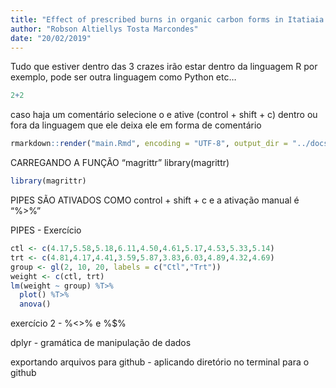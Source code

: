 ```yaml
---
title: "Effect of prescribed burns in organic carbon forms in Itatiaia National Park-Brazil"
author: "Robson Altiellys Tosta Marcondes"
date: "20/02/2019"
---
```



Tudo que estiver dentro das 3 crazes irão estar dentro da linguagem R por exemplo, pode ser outra linguagem como Python etc...

```r
2+2
```

caso haja um comentário selecione o e ative (control + shift + c) dentro ou fora da linguagem que ele deixa ele em forma de comentário

```r
rmarkdown::render("main.Rmd", encoding = "UTF-8", output_dir = "../docs/")
```

CARREGANDO A FUNÇÃO "magrittr"
library(magrittr)
```r
library(magrittr)
```


PIPES SÃO ATIVADOS COMO control + shift + c e a ativação manual é "%>%"

PIPES - Exercício

```r
ctl <- c(4.17,5.58,5.18,6.11,4.50,4.61,5.17,4.53,5.33,5.14)
trt <- c(4.81,4.17,4.41,3.59,5.87,3.83,6.03,4.89,4.32,4.69)
group <- gl(2, 10, 20, labels = c("Ctl","Trt"))
weight <- c(ctl, trt)
lm(weight ~ group) %T>%
  plot() %T>%
  anova()
```




exercício 2 - %<>% e %$%


dplyr - gramática de manipulação de dados


exportando arquivos para github - aplicando diretório no terminal para o github